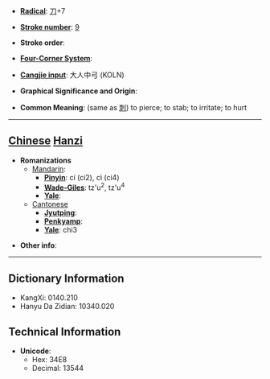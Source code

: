 * '''[[Wiktionary:Chinese radical index| Radical]]''': [[Wiktionary:Chinese radical index 刀|刀]]+7

* '''[[Wiktionary:Chinese total strokes index|Stroke number]]''': [[Wiktionary:Chinese total strokes index 9|9]]

* '''Stroke order''': 

* '''[[Wiktionary:Chinese four corner index|Four-Corner System]]''': 

* '''[[Wiktionary:Chinese Cangjie index|Cangjie input]]''': 大人中弓 (KOLN)

* '''Graphical Significance and Origin''': 

* '''Common Meaning''': (same as [[刺]]) to pierce; to stab; to irritate; to hurt

----

== [[Chinese]] [[Hanzi]] ==

* '''Romanizations'''
** [[Mandarin]]:
*** '''[[Pinyin]]''': cí (ci2), cì (ci4)
*** '''[[Wade-Giles]]''': tz'u<sup>2</sup>, tz'u<sup>4</sup>
*** '''[[Yale]]''': 
**[[Cantonese]]
***'''[[Jyutping]]''':
***'''[[Penkyamp]]''': 
***'''[[Yale]]''': chi3

* '''Other info''': 

----

== Dictionary Information ==

* KangXi: 0140.210
* Hanyu Da Zidian: 10340.020

== Technical Information ==

* '''Unicode''':
** Hex: 34E8
** Decimal: 13544